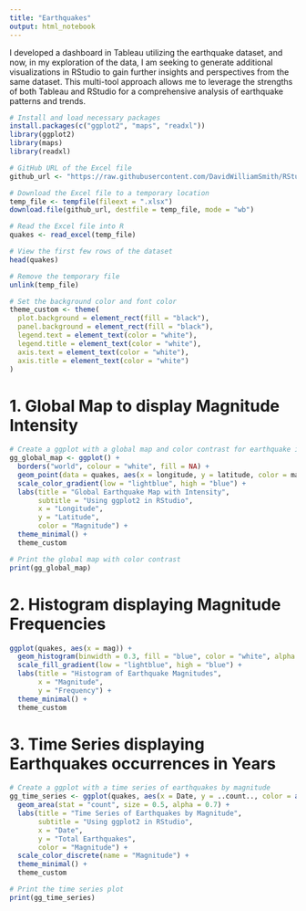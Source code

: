 ---
title: "Earthquakes"
output: html_notebook
---

I developed a dashboard in Tableau utilizing the earthquake dataset, and now, in my exploration of the data, I am seeking to generate additional visualizations in RStudio to gain further insights and perspectives from the same dataset. This multi-tool approach allows me to leverage the strengths of both Tableau and RStudio for a comprehensive analysis of earthquake patterns and trends.
```{r}
# Install and load necessary packages
install.packages(c("ggplot2", "maps", "readxl"))
library(ggplot2)
library(maps)
library(readxl)
```
```{r}
# GitHub URL of the Excel file
github_url <- "https://raw.githubusercontent.com/DavidWilliamSmith/RStudio/main/Earthquakes/Mag6PlusEarthquakes_1900-2013.xlsx"

# Download the Excel file to a temporary location
temp_file <- tempfile(fileext = ".xlsx")
download.file(github_url, destfile = temp_file, mode = "wb")

# Read the Excel file into R
quakes <- read_excel(temp_file)

# View the first few rows of the dataset
head(quakes)

# Remove the temporary file
unlink(temp_file)
```

```{r}
# Set the background color and font color
theme_custom <- theme(
  plot.background = element_rect(fill = "black"),
  panel.background = element_rect(fill = "black"),
  legend.text = element_text(color = "white"),
  legend.title = element_text(color = "white"),
  axis.text = element_text(color = "white"),
  axis.title = element_text(color = "white")
)
```
# 1. Global Map to display Magnitude Intensity
```{r}
# Create a ggplot with a global map and color contrast for earthquake intensities
gg_global_map <- ggplot() +
  borders("world", colour = "white", fill = NA) +
  geom_point(data = quakes, aes(x = longitude, y = latitude, color = mag), size = 2) +
  scale_color_gradient(low = "lightblue", high = "blue") +
  labs(title = "Global Earthquake Map with Intensity",
       subtitle = "Using ggplot2 in RStudio",
       x = "Longitude",
       y = "Latitude",
       color = "Magnitude") +
  theme_minimal() +
  theme_custom

# Print the global map with color contrast
print(gg_global_map)
```
# 2. Histogram displaying Magnitude Frequencies
```{r}
ggplot(quakes, aes(x = mag)) +
  geom_histogram(binwidth = 0.3, fill = "blue", color = "white", alpha = 0.8) +
  scale_fill_gradient(low = "lightblue", high = "blue") +
  labs(title = "Histogram of Earthquake Magnitudes",
       x = "Magnitude",
       y = "Frequency") +
  theme_minimal() +
  theme_custom

```
# 3. Time Series displaying Earthquakes occurrences in Years
```{r}
# Create a ggplot with a time series of earthquakes by magnitude
gg_time_series <- ggplot(quakes, aes(x = Date, y = ..count.., color = as.factor(mag), group = as.factor(mag))) +
  geom_area(stat = "count", size = 0.5, alpha = 0.7) +
  labs(title = "Time Series of Earthquakes by Magnitude",
       subtitle = "Using ggplot2 in RStudio",
       x = "Date",
       y = "Total Earthquakes",
       color = "Magnitude") +
  scale_color_discrete(name = "Magnitude") +
  theme_minimal() +
  theme_custom

# Print the time series plot
print(gg_time_series)
```






